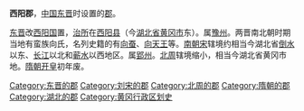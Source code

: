 '''西阳郡'''，[[中国|中国]][[东晋|东晋]]时设置的[[郡|郡]]。

[[东晋|东晋]]改[[西阳国|西阳国]]置，[[治所|治所]]在[[西阳县|西阳县]]（今[[湖北省|湖北省]][[黄冈市|黄冈市]]东）。属[[豫州|豫州]]。两晋南北朝时期当地有蛮族向氏，名列史籍的有[[向蚕|向蚕]]、[[向天王|向天王]]等。[[刘宋|南朝宋]]辖境约相当今湖北省[[倒水|倒水]]以东、[[长江|长江]]以北和[[蕲水|蕲水]]以西地区。属[[郢州_(刘宋)|郢州]]。[[北周|北周]]辖境缩小，相当今湖北省黄冈市地。[[隋朝|隋朝]][[开皇|开皇]]初年废。

{{西晉行政區劃|nocat}}
{{南朝行政區劃|nocat}}
{{湖北行政区划小作品}}
{{DEFAULTSORT:X}}
[[Category:东晋的郡|Category:东晋的郡]] 
[[Category:刘宋的郡|Category:刘宋的郡]]
[[Category:北周的郡|Category:北周的郡]]
[[Category:隋朝的郡|Category:隋朝的郡]]
[[Category:湖北的郡|Category:湖北的郡]]
[[Category:黄冈行政区划史|Category:黄冈行政区划史]]